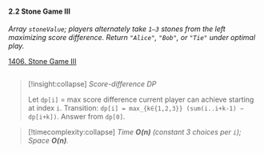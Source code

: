 #### 2.2 Stone Game III

*Array `stoneValue`; players alternately take `1–3` stones from the left maximizing score difference. Return `"Alice"`, `"Bob"`, or `"Tie"` under optimal play.*

[1406. Stone Game III](https://leetcode.com/problems/stone-game-iii/)

```python file=./backend/algorithms/games/stone_3.py#method:StoneGameIII.stoneGameIII
```

> [!insight:collapse] *Score-difference DP*
>
> Let `dp[i]` = max score difference current player can achieve starting at index `i`.
> Transition: `dp[i] = max_{k∈{1,2,3}} (sum(i..i+k-1) − dp[i+k])`. Answer from `dp[0]`.

> [!timecomplexity:collapse] *Time **O(n)** (constant 3 choices per `i`); Space **O(n)**.*


